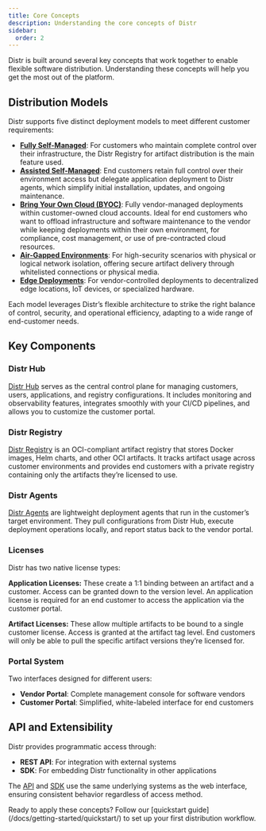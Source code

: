 ```yaml
---
title: Core Concepts
description: Understanding the core concepts of Distr
sidebar:
  order: 2
---
```



Distr is built around several key concepts that work together to enable flexible software distribution. Understanding these concepts will help you get the most out of the platform.

## Distribution Models

Distr supports five distinct deployment models to meet different customer requirements:

- **[Fully Self-Managed](/docs/use-cases/fully-self-managed/)**: For customers who maintain complete control over their infrastructure, the Distr Registry for artifact distribution is the main feature used.
- **[Assisted Self-Managed](/docs/use-cases/assisted-self-managed/)**: End customers retain full control over their environment access but delegate application deployment to Distr agents, which simplify initial installation, updates, and ongoing maintenance.
- **[Bring Your Own Cloud (BYOC)](/docs/use-cases/byoc/)**: Fully vendor-managed deployments within customer-owned cloud accounts. Ideal for end customers who want to offload infrastructure and software maintenance to the vendor while keeping deployments within their own environment, for compliance, cost management, or use of pre-contracted cloud resources.
- **[Air-Gapped Environments](/docs/use-cases/air-gapped/)**: For high-security scenarios with physical or logical network isolation, offering secure artifact delivery through whitelisted connections or physical media.
- **[Edge Deployments](/docs/use-cases/edge-deployments/)**: For vendor-controlled deployments to decentralized edge locations, IoT devices, or specialized hardware.

Each model leverages Distr’s flexible architecture to strike the right balance of control, security, and operational efficiency, adapting to a wide range of end-customer needs.

## Key Components

### Distr Hub

[Distr Hub](/docs/product/distr-hub/) serves as the central control plane for managing customers, users, applications, and registry configurations. It includes monitoring and observability features, integrates smoothly with your CI/CD pipelines, and allows you to customize the customer portal.

### Distr Registry

[Distr Registry](/docs/product/registry/) is an OCI-compliant artifact registry that stores Docker images, Helm charts, and other OCI artifacts. It tracks artifact usage across customer environments and provides end customers with a private registry containing only the artifacts they’re licensed to use.

### Distr Agents

[Distr Agents](/docs/product/agents/) are lightweight deployment agents that run in the customer’s target environment. They pull configurations from Distr Hub, execute deployment operations locally, and report status back to the vendor portal.

### Licenses

Distr has two native license types:

**Application Licenses:** These create a 1:1 binding between an artifact and a customer. Access can be granted down to the version level. An application license is required for an end customer to access the application via the customer portal.

**Artifact Licenses:** These allow multiple artifacts to be bound to a single customer license. Access is granted at the artifact tag level. End customers will only be able to pull the specific artifact versions they’re licensed for.

### Portal System

Two interfaces designed for different users:

- **Vendor Portal**: Complete management console for software vendors
- **Customer Portal**: Simplified, white-labeled interface for end customers

## API and Extensibility

Distr provides programmatic access through:

- **REST API**: For integration with external systems
- **SDK**: For embedding Distr functionality in other applications

The [API](/docs/integrations/api/) and [SDK](/docs/integrations/sdk/) use the same underlying systems as the web interface, ensuring consistent behavior regardless of access method.

<Aside type="tip">
  Ready to apply these concepts? Follow our [quickstart
  guide](/docs/getting-started/quickstart/) to set up your first distribution
  workflow.
</Aside>
